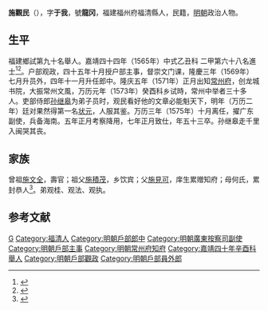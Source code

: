 {{明清人物信息框
| 姓名 = 施觀民
| 原名 =
| 圖片名稱= 
| 圖片大小 =
| 圖片說明 = 
| 最高職務 =廣東按察司副使
| 國家 = 大明 
| 爵位 =
| 籍貫 = 福建福州府福清縣
| 族裔 = 
| 字號 = 字予我，號龍冈
| 諡號 =
| 出生日期 = 嘉靖十一年（1532年）壬辰七月十四日
| 出生地點 = <!---福建福州府福清縣--->
| 逝世日期 = 万历十二年甲申
| 逝世地點 =
| 墓葬 =
| 配偶 = 配何氏，[[何世祺|何世祺]]女，累封恭人
| 親屬 = （子）施三捷（举人）、施三槐；（孫）尧熙、尧安
| 出身 =
* 嘉靖四十年辛酉科舉人
* 嘉靖四十四年乙丑科進士出身
| 經歷 =
| 著作 =  
}}
'''施觀民'''（{{bd|1532年||1584年|catIdx=}}），字'''于我'''，號'''龍冈'''，福建福州府福清縣人，民籍，[[明朝|明朝]]政治人物。

== 生平 ==
福建鄉試第九十名舉人。嘉靖四十四年（1565年）中式乙丑科<!---會試第五十六名--->二甲第六十八名進士<ref>{{Cite book|title=《皇明贡举考》卷五|author=[[张朝瑞|张朝瑞]]|publisher=《续修四库全书》史部第828册|year=|isbn=|location=|pages=}}</ref><ref>{{Cite book|title=贡举志五种 上|author=鲁小俊，江俊伟著|publisher=武汉大学出版社|year=2009|isbn=978-7-307-07043-1|location=武汉|pages=}}</ref>。户部观政，四十五年十月授户部主事，督崇文门课，隆慶三年（1569年）七月升员外，四年十一月升任郎中。隆庆五年（1571年）正月出知[[常州府|常州府]]，创龙城书院，大振常州文風，万历元年（1573年）癸酉科乡试時，常州中举者三十多人。吏部侍郎[[孙继皋|孙继皋]]为弟子员时，观民看好他的文章必能魁天下，明年（万历二年）廷对果然得第一名[[状元|状元]]，人服其鉴。万历三年（1575年）十月离任，擢广东副使，兵备海南。五年正月考察降用，七年正月致仕，年五十三卒。孙继皋走千里入闽哭其丧。

== 家族 ==
曾祖[[施文全|施文全]]，壽官；祖父[[施積茂|施積茂]]，乡饮宾；父[[施見可|施見可]]，庠生累赠知府；母何氏，累封恭人<ref>{{Cite book|title=天一阁藏明代科举录选刊 登科录 点校本|author=龚延明主编|publisher=宁波出版社|year=2016|isbn=978-7-5526-2320-8|location=宁波|pages=|quote=《天一閣藏明代科舉錄選刊.登科錄》之《嘉靖四十四年乙丑科登科錄》}}</ref>。弟观桂、观法、观执。

==参考文献==
{{reflist}}

{{嘉靖四十四年乙丑科殿試金榜}}

{{Authority control}}
{{DEFAULTSORT:Shi施}}
[[Category:施姓|G]]
[[Category:福清人|Category:福清人]]
[[Category:明朝戶部郎中|Category:明朝戶部郎中]]
[[Category:明朝廣東按察司副使|Category:明朝廣東按察司副使]]
[[Category:明朝戶部主事|Category:明朝戶部主事]]
[[Category:明朝常州府知府|Category:明朝常州府知府]]
[[Category:嘉靖四十年辛酉科舉人|Category:嘉靖四十年辛酉科舉人]]
[[Category:明朝戶部觀政|Category:明朝戶部觀政]]
[[Category:明朝戶部員外郎|Category:明朝戶部員外郎]]


{{明朝人物小作品}}